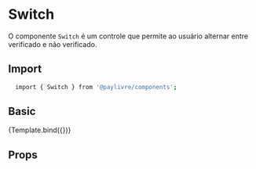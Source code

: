 

<Meta
  title="Inputs/Switch"
  component={Switch}
  args={{}}
  argTypes={{}}
  parameters={{}}
/>


# Switch

O componente `Switch` é um controle que permite ao usuário alternar entre verificado e não verificado.

## Import

```sh
  import { Switch } from '@paylivre/components';
```

## Basic

<Canvas>
  <Story name="Default" args={{}} argTypes={{}} parameters={{}}>
    {Template.bind({})}
  </Story>
</Canvas>

## Props

<ArgsTable of={Switch} />
